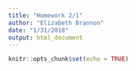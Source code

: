 ```yaml
---
title: "Homework 2/1"
author: "Elizabeth Brannon"
date: "1/31/2018"
output: html_document
---
```


```r
knitr::opts_chunk$set(echo = TRUE)
```

